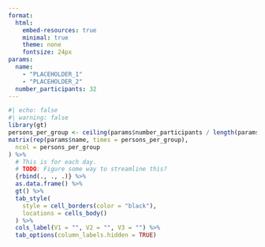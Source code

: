 ```yaml
---
format: 
  html:
    embed-resources: true
    minimal: true
    theme: none 
    fontsize: 24px
params:
  name: 
    - "PLACEHOLDER_1"
    - "PLACEHOLDER_2"
  number_participants: 32
---
```


```r
#| echo: false
#| warning: false
library(gt)
persons_per_group <- ceiling(params$number_participants / length(params$name))
matrix(rep(params$name, times = persons_per_group),
  ncol = persons_per_group
) %>% 
  # This is for each day. 
  # TODO: Figure some way to streamline this?
  {rbind(., ., .)} %>% 
  as.data.frame() %>%
  gt() %>%
  tab_style(
    style = cell_borders(color = "black"),
    locations = cells_body()
  ) %>%
  cols_label(V1 = "", V2 = "", V3 = "") %>%
  tab_options(column_labels.hidden = TRUE)
```
